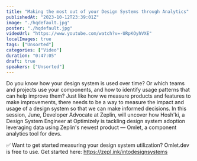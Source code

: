 ```yaml
---
title: "Making the most out of your Design Systems through Analytics"
publishedAt: "2023-10-12T23:39:01Z"
image: "./hqdefault.jpg"
poster: "./hqdefault.jpg"
videoUrl: "https://www.youtube.com/watch?v=-URpKOyhVXE"
localImages: true
tags: ["Unsorted"]
categories: ["Video"]
duration: "0:47:05"
draft: true
speakers: ["Unsorted"]
---
```

Do you know how your design system is used over time? Or which teams and projects use your components, and how to identify usage patterns that can help improve them? Just like how we measure products and features to make improvements, there needs to be a way to measure the impact and usage of a design system so that we can make informed decisions. In this session, June, Developer Advocate at Zeplin, will uncover how Hosh'ki, a Design System Engineer at Optimizely is tackling design system adoption leveraging data using Zeplin's newest product — Omlet, a component analytics tool for devs.

✅ Want to get started measuring your design system utilization? 
Omlet.dev is free to use. Get started here: https://zepl.ink/intodesignsystems
